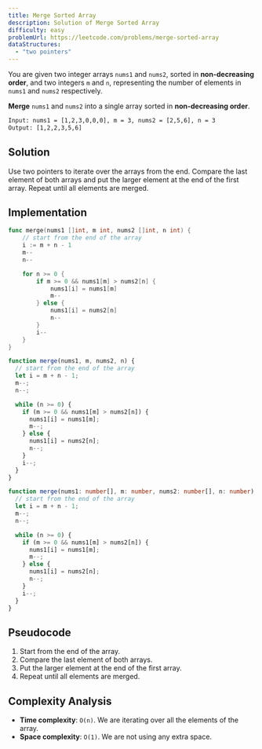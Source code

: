 ```yaml
---
title: Merge Sorted Array
description: Solution of Merge Sorted Array
difficulty: easy
problemUrl: https://leetcode.com/problems/merge-sorted-array
dataStructures:
  - "two pointers"
---
```



You are given two integer arrays `nums1` and `nums2`, sorted in **non-decreasing order**, and two integers `m` and `n`, representing the number of elements in `nums1` and `nums2` respectively.

**Merge** `nums1` and `nums2` into a single array sorted in **non-decreasing order**.

```txt
Input: nums1 = [1,2,3,0,0,0], m = 3, nums2 = [2,5,6], n = 3
Output: [1,2,2,3,5,6]
```

## Solution

Use two pointers to iterate over the arrays from the end. Compare the last element of both arrays and put the larger element at the end of the first array. Repeat until all elements are merged.

## Implementation

<Tabs>
  <TabItem label="go">

```go
func merge(nums1 []int, m int, nums2 []int, n int) {
    // start from the end of the array
    i := m + n - 1
    m--
    n--

    for n >= 0 {
        if m >= 0 && nums1[m] > nums2[n] {
            nums1[i] = nums1[m]
            m--
        } else {
            nums1[i] = nums2[n]
            n--
        }
        i--
    }
}
```

  </TabItem>
  <TabItem label="js">

```js
function merge(nums1, m, nums2, n) {
  // start from the end of the array
  let i = m + n - 1;
  m--;
  n--;

  while (n >= 0) {
    if (m >= 0 && nums1[m] > nums2[n]) {
      nums1[i] = nums1[m];
      m--;
    } else {
      nums1[i] = nums2[n];
      n--;
    }
    i--;
  }
}
```

  </TabItem>
  <TabItem label="ts">

```ts
function merge(nums1: number[], m: number, nums2: number[], n: number): void {
  // start from the end of the array
  let i = m + n - 1;
  m--;
  n--;

  while (n >= 0) {
    if (m >= 0 && nums1[m] > nums2[n]) {
      nums1[i] = nums1[m];
      m--;
    } else {
      nums1[i] = nums2[n];
      n--;
    }
    i--;
  }
}
```

  </TabItem>
</Tabs>

## Pseudocode

1. Start from the end of the array.
2. Compare the last element of both arrays.
3. Put the larger element at the end of the first array.
4. Repeat until all elements are merged.

## Complexity Analysis

- **Time complexity**: `O(n)`. We are iterating over all the elements of the array.
- **Space complexity**: `O(1)`. We are not using any extra space.
